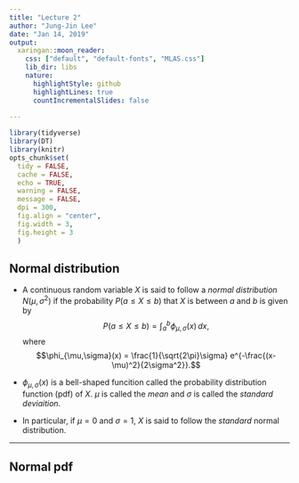```yaml
---
title: "Lecture 2"
author: "Jung-Jin Lee"
date: "Jan 14, 2019"
output:
  xaringan::moon_reader:
    css: ["default", "default-fonts", "MLAS.css"] 
    lib_dir: libs
    nature:
      highlightStyle: github
      highlightLines: true
      countIncrementalSlides: false
      
---
```

```r
library(tidyverse) 
library(DT)
library(knitr) 
opts_chunk$set(
  tidy = FALSE,
  cache = FALSE,
  echo = TRUE,
  warning = FALSE,
  message = FALSE,
  dpi = 300,
  fig.align = "center",
  fig.width = 3,
  fig.height = 3
  )
```

## Normal distribution

- A continuous random variable $X$ is said to follow a _normal distribution_ $N(\mu, \sigma^2)$ if the probability $P(a\leq X \leq b)$ that $X$ is between $a$ and $b$ is given by 
$$P(a\leq X \leq b) = \int_a^b \phi_{\mu,\sigma}(x)\,dx,$$
where $$\phi_{\mu,\sigma}(x) = \frac{1}{\sqrt{2\pi}\sigma} e^{-\frac{(x-\mu)^2}{2\sigma^2}}.$$
- $\phi_{\mu,\sigma}(x)$ is a bell-shaped funcition called the probability distribution function (pdf) of $X$. $\mu$ is called the _mean_ and $\sigma$ is called the _standard deviaition_.

- In particular, if $\mu = 0$ and $\sigma =1$, $X$ is said to follow the _standard_ normal distribution.

---

## Normal pdf


